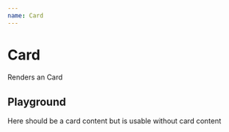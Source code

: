 ```yaml
---
name: Card
---
```



# Card

Renders an Card


## Playground

<Playground>
  <Card>
    <CardContent>
      Here should be a card content
    </CardContent>
  </Card>

  <Card>
    but is usable without card content
  </Card>
</Playground>
